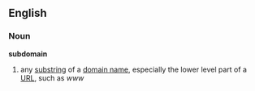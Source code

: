 ==English==
===Noun===
{{wikipedia}}
'''subdomain'''
#{{computing}} any [[substring]] of a [[domain name]], especially the lower level part of a [[URL]], such as ''www''